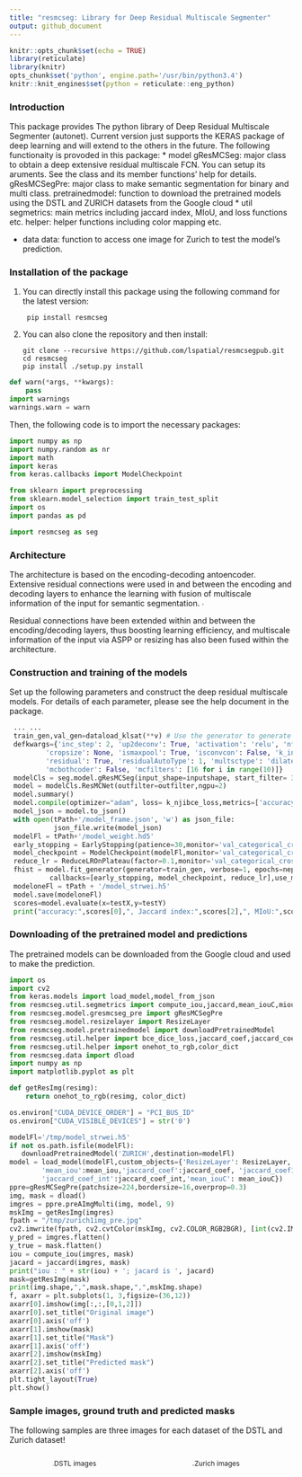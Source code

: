 ```yaml
---
title: "resmcseg: Library for Deep Residual Multiscale Segmenter"
output: github_document
---
```


```r
knitr::opts_chunk$set(echo = TRUE)
library(reticulate)
library(knitr)
opts_chunk$set('python', engine.path='/usr/bin/python3.4')
knitr::knit_engines$set(python = reticulate::eng_python) 
```

### Introduction

This package provides The python library of Deep Residual Multiscale Segmenter (autonet). 
Current version just supports the KERAS package of deep learning and 
will extend to the others in the future. 
The following functionaity is provoded in this package: 
* model
    gResMCSeg: major class to obtain a deep extensive residual multiscale FCN. 
       You can setup its aruments. See the class and its member functions' help for details.  
    gResMCSegPre: major class to make semantic segmentation for binary and multi class. 
    pretrainedmodel: function to download the pretrained models using the DSTL and 
      ZURICH datasets from the Google cloud 
* util
    segmetrics: main metrics including jaccard index, MIoU, and loss functions etc.
    helper: helper functions including color mapping etc.   

* data
   data: function to access one image for Zurich to test the model's prediction. 
       

### Installation of the package 

 (1) You can directly install this package using the following command for the latest version:
 
          pip install resmcseg 

 (2) You can also clone the repository and then install:
 
         git clone --recursive https://github.com/lspatial/resmcsegpub.git
         cd resmcseg 
         pip install ./setup.py install 
         
```python
def warn(*args, **kwargs):
    pass
import warnings
warnings.warn = warn
```

Then, the following code is to import the necessary packages: 
```python
import numpy as np
import numpy.random as nr
import math
import keras 
from keras.callbacks import ModelCheckpoint

from sklearn import preprocessing
from sklearn.model_selection import train_test_split
import os
import pandas as pd 

import resmcseg as seg  
```
### Architecture 

The architecture is based on the encoding-decoding antoencoder. Extensive residual connections were used in and between the encoding and decoding layers to enhance the learning with fusion of multiscale information of the input for semantic segmentation. 
<img  align="center" src="figs/CNN_architecture.png"  style="zoom:20%"  hspace="2"/>

Residual connections have been extended within and between the encoding/decoding layers, thus boosting learning efficiency, and multiscale information of the input via ASPP or resizing has also been fused within the architecture. 

### Construction and training of the models 
Set up the following parameters and construct the deep residual multiscale models. For details of each parameter, please see the help document in the package.  
```python
 ... ...
 train_gen,val_gen=dataload_klsat(**v) # Use the generator to generate minibatch images 
 defkwargs={'inc_step': 2, 'up2deconv': True, 'activation': 'relu', 'nfeature': 0, 'dropout': 0.5, 'batchnorm': True,
         'cropsize': None, 'ismaxpool': True, 'isconvcon': False, 'k_initializer': 'glorot_uniform',
         'residual': True, 'residualAutoType': 1, 'multsctype': 'dilated', 'mctotallevels': 10,
         'mcbothcoder': False, 'mcfilters': [16 for i in range(10)]}
 modelCls = seg.model.gResMCSeg(input_shape=inputshape, start_filter= 32, depth=5, **kwargs)
 model = modelCls.ResMCNet(outfilter=outfilter,ngpu=2)
 model.summary()
 model.compile(optimizer="adam", loss= k_njibce_loss,metrics=['accuracy',k_njibce_loss,k_ji,miou])
 model_json = model.to_json()
 with open(tPath+'/model_frame.json', 'w') as json_file:
           json_file.write(model_json)
 modelFl = tPath+'/model_weight.hd5'
 early_stopping = EarlyStopping(patience=30,monitor='val_categorical_crossentropy', verbose=1)
 model_checkpoint = ModelCheckpoint(modelFl,monitor='val_categorical_crossentropy', save_best_only=True, verbose=0)
 reduce_lr = ReduceLROnPlateau(factor=0.1,monitor='val_categorical_crossentropy', patience=5, min_lr=0.00001, verbose=0)
 fhist = model.fit_generator(generator=train_gen, verbose=1, epochs=nepoch, validation_data=val_gen, 
          callbacks=[early_stopping, model_checkpoint, reduce_lr],use_multiprocessing=True, workers=10)
 modeloneFl = tPath + '/model_strwei.h5'
 model.save(modeloneFl)
 scores=model.evaluate(x=testX,y=testY)
 print("accuracy:",scores[0],", Jaccard index:",scores[2],", MIoU:",scores[3])

```

### Downloading of the pretrained model and predictions  
The pretrained models can be downloaded from the Google cloud and used to make the prediction. 
```python
import os
import cv2
from keras.models import load_model,model_from_json
from resmcseg.util.segmetrics import compute_iou,jaccard,mean_iouC,miou,mean_iou
from resmcseg.model.gresmcseg_pre import gResMCSegPre
from resmcseg.model.resizelayer import ResizeLayer
from resmcseg.model.pretrainedmodel import downloadPretrainedModel
from resmcseg.util.helper import bce_dice_loss,jaccard_coef,jaccard_coef_int,jaccard_coef1
from resmcseg.util.helper import onehot_to_rgb,color_dict
from resmcseg.data import dload
import numpy as np
import matplotlib.pyplot as plt 

def getResImg(resimg):
    return onehot_to_rgb(resimg, color_dict)

os.environ["CUDA_DEVICE_ORDER"] = "PCI_BUS_ID"
os.environ["CUDA_VISIBLE_DEVICES"] = str('0')

modelFl='/tmp/model_strwei.h5'
if not os.path.isfile(modelFl):
   downloadPretrainedModel('ZURICH',destination=modelFl) 
model = load_model(modelFl,custom_objects={'ResizeLayer': ResizeLayer,'bce_dice_loss':bce_dice_loss,
        'mean_iou':mean_iou,'jaccard_coef':jaccard_coef, 'jaccard_coef1':jaccard_coef1,'miou':miou,
        'jaccard_coef_int':jaccard_coef_int,'mean_iouC': mean_iouC})
ppre=gResMCSegPre(patchsize=224,bordersize=16,overprop=0.3)
img, mask = dload()
imgres = ppre.preAImgMulti(img, model, 9)
mskImg = getResImg(imgres)
fpath = "/tmp/zurich1img_pre.jpg"
cv2.imwrite(fpath, cv2.cvtColor(mskImg, cv2.COLOR_RGB2BGR), [int(cv2.IMWRITE_JPEG_QUALITY), 100])
y_pred = imgres.flatten()
y_true = mask.flatten()
iou = compute_iou(imgres, mask)
jacard = jaccard(imgres, mask)
print("iou : " + str(iou) + '; jacard is ', jacard)
mask=getResImg(mask)
print(img.shape,",",mask.shape,",",mskImg.shape)
f, axarr = plt.subplots(1, 3,figsize=(36,12))
axarr[0].imshow(img[:,:,[0,1,2]])
axarr[0].set_title("Original image")
axarr[0].axis('off')
axarr[1].imshow(mask)
axarr[1].set_title("Mask")
axarr[1].axis('off')
axarr[2].imshow(mskImg)
axarr[2].set_title("Predicted mask")
axarr[2].axis('off')
plt.tight_layout(True)
plt.show()
```

### Sample images, ground truth and predicted masks  
The following samples are three images for each dataset of the DSTL and Zurich dataset!

<p style="float: left; font-size: 9pt; text-align: center; width: 46%;height: 100%; margin-right: auto; margin-bottom: 0.5em;"><img src="figs/kldata_premask.png" style="zoom:13%">DSTL images</p>
<p style="float: left; font-size: 9pt; text-align: center; width: 54%;height: 100%; margin-right: auto; margin-bottom: 0.5em;"><img src="figs/zurich_pre_masks.png" style="zoom:22%">Zurich images</p>

''

<P style="page-break-before: always">


#### Contact 

For this library and its relevant complete applications, welcome to contact Dr. Lianfa Li. 
Email: lspatial@gmail.com 